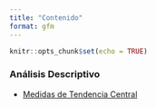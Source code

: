 ```yaml
---
title: "Contenido"
format: gfm
---
```


```r
knitr::opts_chunk$set(echo = TRUE)
```

### Análisis Descriptivo

-   [Medidas de Tendencia Central](./Contenido/1_Análisis_Descriptivo/Medidas_de_Tendencia_Central/doc.html)
